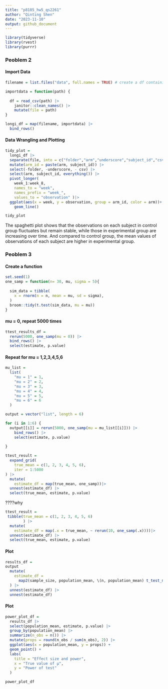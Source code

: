 ```yaml
---
title: "p8105_hw5_qs2261"
author: "Qinting Shen"
date: "2023-11-10"
output: github_document
---
```


```r
library(tidyverse)
library(rvest)
library(purrr)
```

### Peoblem 2
#### Import Data

```r
filename = list.files("data", full.names = TRUE) # create a df containing all file names

importdata = function(path) {
  
  df = read_csv(path) |> 
    janitor::clean_names() |> 
    mutate(file = path)
}

longi_df = map(filename, importdata) |> 
  bind_rows()
```

#### Data Wrangling and Plotting
```r
tidy_plot =
  longi_df |> 
  separate(file, into = c("folder","arm","underscore","subject_id","csv"), sep = c(5,8,9,11)) |> 
  mutate(arm_id = paste(arm, subject_id)) |> 
  select(-folder, -underscore, - csv) |> 
  select(arm, subject_id, everything()) |> 
  pivot_longer(
    week_1:week_8,
    names_to = "week",
    names_prefix = "week_",
    values_to = "observation" )|> 
  ggplot(aes(x = week, y = observation, group = arm_id, color = arm))+
    geom_line()

tidy_plot
```

The spaghetti plot shows that the observations on each subject in control group fluctuates but remain stable, while those in experimental group are increasing over time. And compared to control group, the mean values of observations of each subject are higher in experimental group.


### Peoblem 3
#### Create a function
```r
set.seed(1)
one_samp = function(n= 30, mu, sigma = 5){
  
  sim_data = tibble(
    x = rnorm(n = n, mean = mu, sd = sigma),
  )
  broom::tidy(t.test(sim_data, mu = mu)) 
}
```

#### mu = 0, repeat 5000 times
```r
ttest_results_df =
  rerun(5000, one_samp(mu = 0)) |> 
  bind_rows() |> 
  select(estimate, p.value)
```

#### Repeat for mu = 1,2,3,4,5,6
```r
mu_list = 
  list(
    "mu = 1" = 1,
    "mu = 2" = 2,
    "mu = 3" = 3,
    "mu = 4" = 4,
    "mu = 5" = 5,
    "mu = 6" = 6
  )

output = vector("list", length = 6)

for (i in 1:6) {
  output[[i]] = rerun(5000, one_samp(mu = mu_list[[i]])) |> 
    bind_rows() |> 
    select(estimate, p.value)
  
}
```

```r
ttest_result = 
  expand_grid(
    true_mean = c(1, 2, 3, 4, 5, 6),
    iter = 1:5000
) |> 
  mutate(
    estimate_df = map(true_mean, one_samp))|> 
  unnest(estimate_df) |> 
  select(true_mean, estimate, p.value)
```
????why
```r
ttest_result = 
 tibble(true_mean = c(1, 2, 3, 4, 5, 6)
        ) |> 
  mutate(
    estimate_df = map(.x = true_mean, ~ rerun(10, one_samp(.x))))|> 
  unnest(estimate_df) |> 
  select(true_mean, estimate, p.value)
```


#### Plot
```r
results_df = 
output
  mutate(
    estimate_df = 
      map2(sample_size, population_mean, \(n, population_mean) t_test_multiple_means(n = 30, sigma = 5, population_mean))
  ) |>
  unnest(estimate_df) |> 
  unnest(estimate_df) 
```

#### Plot

```r
power_plot_df = 
  results_df |>
  select(population_mean, estimate, p.value) |>
  group_by(population_mean) |>
  summarize(n_obs = n()) |>
  mutate(props = round(n_obs / sum(n_obs), 2)) |>
  ggplot(aes(x = population_mean, y = props)) +
  geom_point() +
  labs(
    title = "Effect size and power",
    x = "True value of μ",
    y = "Power of test"
  )

power_plot_df
```



